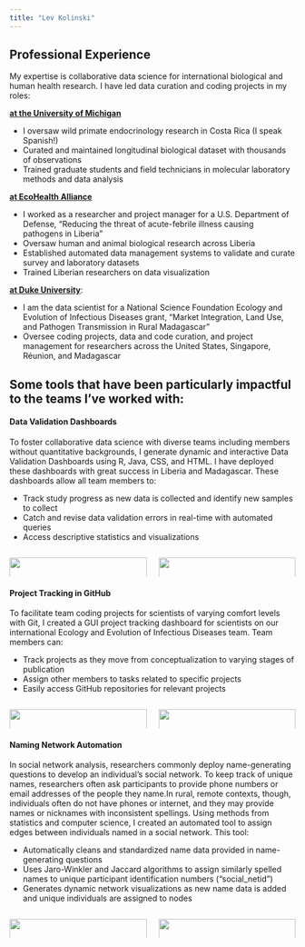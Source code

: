 ```yaml
---
title: "Lev Kolinski"
---
```


## Professional Experience

My expertise is collaborative data science for international biological and human health research. I have led data curation and coding projects in my roles:

[**at the University of Michigan**](https://sites.lsa.umich.edu/capuchin/)

-   I oversaw wild primate endocrinology research in Costa Rica (I speak Spanish!)
-   Curated and maintained longitudinal biological dataset with thousands of observations
-   Trained graduate students and field technicians in molecular laboratory methods and data analysis

[**at EcoHealth Alliance**](https://www.ecohealthalliance.org/program/whats-the-fever)

-   I worked as a researcher and project manager for a U.S. Department of Defense, "Reducing the threat of acute-febrile illness causing pathogens in Liberia"
-   Oversaw human and animal biological research across Liberia
-   Established automated data management systems to validate and curate survey and laboratory datasets
-   Trained Liberian researchers on data visualization

[**at Duke University**](https://sites.duke.edu/bassmadagascar/output-and-outcomes/market-integration-land-use-and-pathogen-transmission-in-rural-madagascar/):

-   I am the data scientist for a National Science Foundation Ecology and Evolution of Infectious Diseases grant, "Market Integration, Land Use, and Pathogen Transmission in Rural Madagascar"
-   Oversee coding projects, data and code curation, and project management for researchers across the United States, Singapore, Réunion, and Madagascar

## Some tools that have been particularly impactful to the teams I've worked with:

#### Data Validation Dashboards

To foster collaborative data science with diverse teams including members without quantitative backgrounds, I generate dynamic and interactive Data Validation Dashboards using R, Java, CSS, and HTML. I have deployed these dashboards with great success in Liberia and Madagascar. These dashboards allow all team members to:

-   Track study progress as new data is collected and identify new samples to collect
-   Catch and revise data validation errors in real-time with automated queries
-   Access descriptive statistics and visualizations

::: columns
::: {.column width="50%"}
![](media/dashboard_validation.png){.zoomable fig-align="center" width="100%"}
:::

::: {.column width="50%"}
![](media/dashboard_blood_pressure.png){.zoomable fig-align="center" width="100%"}
:::
:::

#### Project Tracking in GitHub

To facilitate team coding projects for scientists of varying comfort levels with Git, I created a GUI project tracking dashboard for scientists on our international Ecology and Evolution of Infectious Diseases team. Team members can:

-   Track projects as they move from conceptualization to varying stages of publication
-   Assign other members to tasks related to specific projects
-   Easily access GitHub repositories for relevant projects

::: columns
::: {.column width="50%"}
![](media/github_project_tracker_1.png){.zoomable fig-align="center" width="100%"}
:::

::: {.column width="50%"}
![](media/github_project_tracker_2.png){.zoomable fig-align="center" width="100%"}
:::
:::

#### Naming Network Automation

In social network analysis, researchers commonly deploy name-generating questions to develop an individual's social network. To keep track of unique names, researchers often ask participants to provide phone numbers or email addresses of the people they name.In rural, remote contexts, though, individuals often do not have phones or internet, and they may provide names or nicknames with inconsistent spellings. Using methods from statistics and computer science, I created an automated tool to assign edges between individuals named in a social network. This tool:

-   Automatically cleans and standardized name data provided in name-generating questions
-   Uses Jaro-Winkler and Jaccard algorithms to assign similarly spelled names to unique participant identification numbers ("social_netid")
-   Generates dynamic network visualizations as new name data is added and unique individuals are assigned to nodes

::: columns
::: {.column width="50%"}
![](media/jaro_winkler.png){.zoomable fig-align="center" width="100%"}
:::

::: {.column width="50%"}
![](media/network_vis.jpeg){.zoomable fig-align="center" width="100%"}
:::
:::
